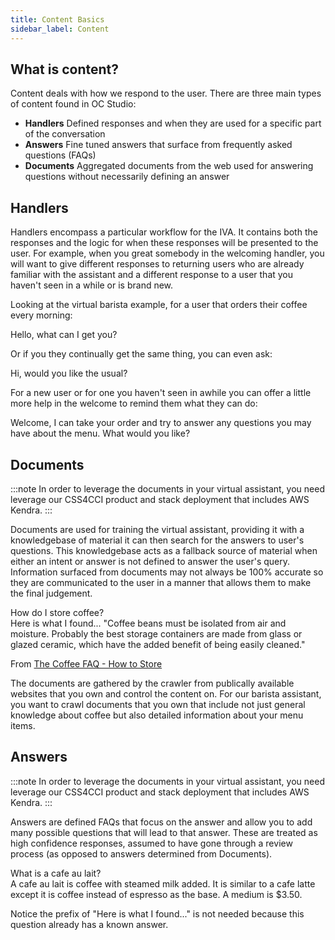 ```yaml
---
title: Content Basics
sidebar_label: Content
---
```



## What is content?

Content deals with how we respond to the user. There are three main types of content found in OC Studio:

- **Handlers** Defined responses and when they are used for a specific part of the conversation
- **Answers** Fine tuned answers that surface from frequently asked questions (FAQs)
- **Documents** Aggregated documents from the web used for answering questions without necessarily defining an answer

## Handlers

Handlers encompass a particular workflow for the IVA. It contains both the responses and the logic for when these responses will be presented to the user. For example, when you great somebody in the welcoming handler, you will want to give different responses to returning users who are already familiar with the assistant and a different response to a user that you haven't seen in a while or is brand new.

Looking at the virtual barista example, for a user that orders their coffee every morning:

<ChatMessageBubble owner="others" hasTail>
  Hello, what can I get you?
</ChatMessageBubble>
<br />

Or if you they continually get the same thing, you can even ask:

<ChatMessageBubble owner="others" hasTail>
  Hi, would you like the usual?
</ChatMessageBubble>
<br />

For a new user or for one you haven't seen in awhile you can offer a little more help in the welcome to remind them what they can do:

<ChatMessageBubble owner="others" hasTail>
  Welcome, I can take your order and try to answer any questions you may have about the menu.  What would you like?
</ChatMessageBubble>
<br />

## Documents 

:::note
In order to leverage the documents in your virtual assistant, you need leverage our CSS4CCI product and stack deployment that includes AWS Kendra.
:::

Documents are used for training the virtual assistant, providing it with a knowledgebase of material it can then search for the answers to user's questions.  This knowledgebase acts as a fallback source of material when either an intent or answer is not defined to answer the user's query.  Information surfaced from documents may not always be 100% accurate so they are communicated to the user in a manner that allows them to make the final judgement.

<ChatMessageBubble owner="mine" hasTail>
How do I store coffee?
</ChatMessageBubble>
<br />
<ChatMessageBubble owner="others" hasTail>
  Here is what I found...
  "Coffee beans must be isolated from air and moisture. Probably the best storage containers are made from glass or glazed ceramic, which have the added benefit of being easily cleaned."
</ChatMessageBubble>

From [The Coffee FAQ - How to Store](http://www.thecoffeefaq.com/4storingcleaning.html#howtostore)

The documents are gathered by the crawler from publically available websites that you own and control the content on.  For our barista assistant, you want to crawl documents that you own that include not just general knowledge about coffee but also detailed information about your menu items. 

## Answers 

:::note
In order to leverage the documents in your virtual assistant, you need leverage our CSS4CCI product and stack deployment that includes AWS Kendra.
:::

Answers are defined FAQs that focus on the answer and allow you to add many possible questions that will lead to that answer.  These are treated as high confidence responses, assumed to have gone through a review process (as opposed to answers determined from Documents).

<ChatMessageBubble owner="mine" hasTail>
What is a cafe au lait?
</ChatMessageBubble>
<br />
<ChatMessageBubble owner="others" hasTail>
  A cafe au lait is coffee with steamed milk added.  It is similar to a cafe latte except it is coffee instead of espresso as the base.  A medium is $3.50.  
</ChatMessageBubble>

Notice the prefix of "Here is what I found..." is not needed because this question already has a known answer.
 